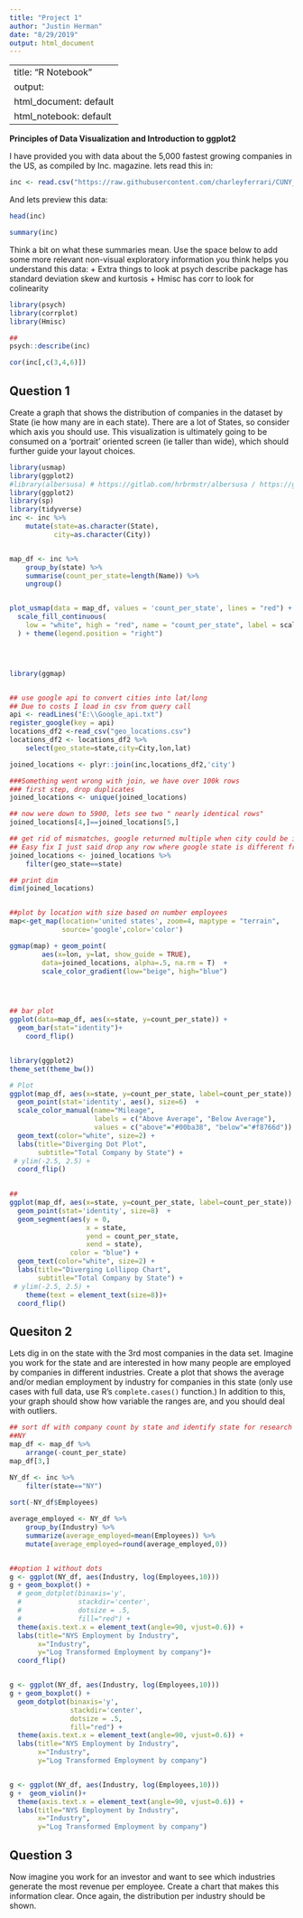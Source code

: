 ```yaml
---
title: "Project 1"
author: "Justin Herman"
date: "8/29/2019"
output: html_document
---
```





---
title: "R Notebook"
output:
  html_document: default
  html_notebook: default
---

**Principles of Data Visualization and Introduction to ggplot2**

I have provided you with data about the 5,000 fastest growing companies in the US, as compiled by Inc. magazine. lets read this in:

```r
inc <- read.csv("https://raw.githubusercontent.com/charleyferrari/CUNY_DATA_608/master/module1/Data/inc5000_data.csv", header= TRUE)
```

And lets preview this data:

```r
head(inc)
```
```r
summary(inc)
```

Think a bit on what these summaries mean. Use the space below to add some more relevant non-visual exploratory information you think helps you understand this data:
+ Extra things to look at psych describe package has standard deviation skew and kurtosis
+ Hmisc has corr to look for colinearity 

```r
library(psych)
library(corrplot)
library(Hmisc)

##
psych::describe(inc)

cor(inc[,c(3,4,6)])


```

## Question 1

Create a graph that shows the distribution of companies in the dataset by State (ie how many are in each state). There are a lot of States, so consider which axis you should use. This visualization is ultimately going to be consumed on a 'portrait' oriented screen (ie taller than wide), which should further guide your layout choices.

```r
library(usmap)
library(ggplot2)
#library(albersusa) # https://gitlab.com/hrbrmstr/albersusa / https://github.com/hrbrmstr/albersusa
library(ggplot2)
library(sp)
library(tidyverse)
inc <- inc %>% 
    mutate(state=as.character(State),
           city=as.character(City))


map_df <- inc %>% 
    group_by(state) %>% 
    summarise(count_per_state=length(Name)) %>% 
    ungroup() 


plot_usmap(data = map_df, values = 'count_per_state', lines = "red") + 
  scale_fill_continuous(
    low = "white", high = "red", name = "count_per_state", label = scales::comma
  ) + theme(legend.position = "right")




library(ggmap)


## use google api to convert cities into lat/long
## Due to costs I load in csv from query call
api <- readLines("E:\\Google_api.txt")
register_google(key = api)
locations_df2 <-read_csv("geo_locations.csv")    
locations_df2 <- locations_df2 %>% 
    select(geo_state=state,city=City,lon,lat)

joined_locations <- plyr::join(inc,locations_df2,'city')

###Something went wrong with join, we have over 100k rows
### first step, drop duplicates
joined_locations <- unique(joined_locations)

## now were down to 5900, lets see two " nearly identical rows"
joined_locations[4,]==joined_locations[5,]

## get rid of mismatches, google returned multiple when city could be in multiple states.  
## Easy fix I just said drop any row where google state is different from dataset state
joined_locations <- joined_locations %>% 
    filter(geo_state==state)

## print dim
dim(joined_locations)


##plot by location with size based on number employees
map<-get_map(location='united states', zoom=4, maptype = "terrain",
             source='google',color='color')

ggmap(map) + geom_point(
        aes(x=lon, y=lat, show_guide = TRUE), 
        data=joined_locations, alpha=.5, na.rm = T)  + 
        scale_color_gradient(low="beige", high="blue")




## bar plot
ggplot(data=map_df, aes(x=state, y=count_per_state)) +
  geom_bar(stat="identity")+
    coord_flip()


library(ggplot2)
theme_set(theme_bw())

# Plot
ggplot(map_df, aes(x=state, y=count_per_state, label=count_per_state)) + 
  geom_point(stat='identity', aes(), size=6)  +
  scale_color_manual(name="Mileage", 
                     labels = c("Above Average", "Below Average"), 
                     values = c("above"="#00ba38", "below"="#f8766d")) + 
  geom_text(color="white", size=2) +
  labs(title="Diverging Dot Plot", 
       subtitle="Total Company by State") + 
 # ylim(-2.5, 2.5) +
  coord_flip()
 

## 
ggplot(map_df, aes(x=state, y=count_per_state, label=count_per_state)) + 
  geom_point(stat='identity', size=8)  +
  geom_segment(aes(y = 0, 
                   x = state, 
                   yend = count_per_state, 
                   xend = state), 
               color = "blue") +
  geom_text(color="white", size=2) +
  labs(title="Diverging Lollipop Chart", 
       subtitle="Total Company by State") + 
 # ylim(-2.5, 2.5) +
    theme(text = element_text(size=8))+
  coord_flip()

```





## Quesiton 2

Lets dig in on the state with the 3rd most companies in the data set. Imagine you work for the state and are interested in how many people are employed by companies in different industries. Create a plot that shows the average and/or median employment by industry for companies in this state (only use cases with full data, use R's `complete.cases()` function.) In addition to this, your graph should show how variable the ranges are, and you should deal with outliers.

```r
## sort df with company count by state and identify state for research
##NY
map_df <- map_df %>% 
    arrange(-count_per_state)
map_df[3,]

NY_df <- inc %>% 
    filter(state=="NY")
    
sort(-NY_df$Employees)

average_employed <- NY_df %>% 
    group_by(Industry) %>% 
    summarize(average_employed=mean(Employees)) %>% 
    mutate(average_employed=round(average_employed,0))


##option 1 without dots
g <- ggplot(NY_df, aes(Industry, log(Employees,10)))
g + geom_boxplot() + 
  # geom_dotplot(binaxis='y', 
  #              stackdir='center', 
  #              dotsize = .5, 
  #              fill="red") +
  theme(axis.text.x = element_text(angle=90, vjust=0.6)) + 
  labs(title="NYS Employment by Industry",
       x="Industry",
       y="Log Transformed Employment by company")+
  coord_flip()


g <- ggplot(NY_df, aes(Industry, log(Employees,10)))
g + geom_boxplot() + 
  geom_dotplot(binaxis='y',
               stackdir='center',
               dotsize = .5,
               fill="red") +
  theme(axis.text.x = element_text(angle=90, vjust=0.6)) + 
  labs(title="NYS Employment by Industry",
       x="Industry",
       y="Log Transformed Employment by company")


g <- ggplot(NY_df, aes(Industry, log(Employees,10)))
g +  geom_violin()+
  theme(axis.text.x = element_text(angle=90, vjust=0.6)) + 
  labs(title="NYS Employment by Industry",
       x="Industry",
       y="Log Transformed Employment by company")

```

## Question 3

Now imagine you work for an investor and want to see which industries generate the most revenue per employee. Create a chart that makes this information clear. Once again, the distribution per industry should be shown.

```r

```
